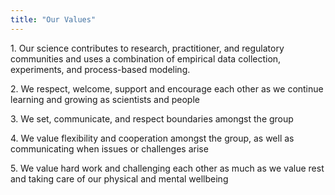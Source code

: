 ```yaml
---
title: "Our Values"
---
```


1\. Our science contributes to research, practitioner, and regulatory communities and uses a combination of empirical data collection, experiments, and process-based modeling.

2\. We respect, welcome, support and encourage each other as we continue learning and growing as scientists and people

3\. We set, communicate, and respect boundaries amongst the group

4\. We value flexibility and cooperation amongst the group, as well as communicating when issues or challenges arise

5\. We value hard work and challenging each other as much as we value rest and taking care of our physical and mental wellbeing
